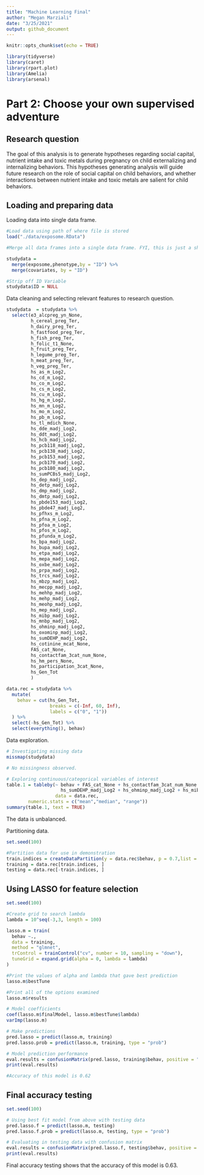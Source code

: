 ```yaml
---
title: "Machine Learning Final"
author: "Megan Marziali"
date: "3/25/2021"
output: github_document
---
```


```r
knitr::opts_chunk$set(echo = TRUE)

library(tidyverse)
library(caret)
library(rpart.plot)
library(Amelia)
library(arsenal)
```

# Part 2: Choose your own supervised adventure

## Research question

The goal of this analysis is to generate hypotheses regarding social capital, nutrient intake and toxic metals during pregnancy on child externalizing and internalizing behaviors. This hypotheses generating analysis will guide future research on the role of social capital on child behaviors, and whether interactions between nutrient intake and toxic metals are salient for child behaviors.

## Loading and preparing data

Loading data into single data frame.

```r
#Load data using path of where file is stored
load("./data/exposome.RData")

#Merge all data frames into a single data frame. FYI, this is just a shortcut by combining baseR with piping from tidyverse. There are other ways of merging across three data frames that are likely more elegant.

studydata = 
  merge(exposome,phenotype,by = "ID") %>% 
  merge(covariates, by = "ID")

#Strip off ID Variable
studydata$ID = NULL
```

Data cleaning and selecting relevant features to research question.

```r
studydata  = studydata %>% 
  select(e3_alcpreg_yn_None,
         h_cereal_preg_Ter,
         h_dairy_preg_Ter,
         h_fastfood_preg_Ter,
         h_fish_preg_Ter,
         h_folic_t1_None,
         h_fruit_preg_Ter,
         h_legume_preg_Ter,
         h_meat_preg_Ter,
         h_veg_preg_Ter,
         hs_as_m_Log2,
         hs_cd_m_Log2,
         hs_co_m_Log2,
         hs_cs_m_Log2,
         hs_cu_m_Log2,
         hs_hg_m_Log2,
         hs_mn_m_Log2,
         hs_mo_m_Log2,
         hs_pb_m_Log2,
         hs_tl_mdich_None,
         hs_dde_madj_Log2,
         hs_ddt_madj_Log2,
         hs_hcb_madj_Log2,
         hs_pcb118_madj_Log2,
         hs_pcb138_madj_Log2,
         hs_pcb153_madj_Log2,
         hs_pcb170_madj_Log2,
         hs_pcb180_madj_Log2,
         hs_sumPCBs5_madj_Log2,
         hs_dep_madj_Log2,
         hs_detp_madj_Log2,
         hs_dmp_madj_Log2,
         hs_dmtp_madj_Log2,
         hs_pbde153_madj_Log2,
         hs_pbde47_madj_Log2,
         hs_pfhxs_m_Log2,
         hs_pfna_m_Log2,
         hs_pfoa_m_Log2,
         hs_pfos_m_Log2,
         hs_pfunda_m_Log2,
         hs_bpa_madj_Log2,
         hs_bupa_madj_Log2,
         hs_etpa_madj_Log2,
         hs_mepa_madj_Log2,
         hs_oxbe_madj_Log2,
         hs_prpa_madj_Log2,
         hs_trcs_madj_Log2,
         hs_mbzp_madj_Log2,
         hs_mecpp_madj_Log2,
         hs_mehhp_madj_Log2,
         hs_mehp_madj_Log2,
         hs_meohp_madj_Log2,
         hs_mep_madj_Log2,
         hs_mibp_madj_Log2,
         hs_mnbp_madj_Log2,
         hs_ohminp_madj_Log2,
         hs_oxominp_madj_Log2,
         hs_sumDEHP_madj_Log2,
         hs_cotinine_mcat_None,
         FAS_cat_None,
         hs_contactfam_3cat_num_None,
         hs_hm_pers_None,
         hs_participation_3cat_None,
         hs_Gen_Tot
         ) 

data.rec = studydata %>% 
  mutate(
    behav = cut(hs_Gen_Tot, 
                breaks = c(-Inf, 60, Inf),
                labels = c("0", "1"))
  ) %>% 
  select(-hs_Gen_Tot) %>% 
  select(everything(), behav)
```

Data exploration.

```r
# Investigating missing data
missmap(studydata)

# No missingness observed.

# Exploring continuous/categorical variables of interest
table.1 = tableby(~ behav + FAS_cat_None + hs_contactfam_3cat_num_None +
                    hs_sumDEHP_madj_Log2 + hs_ohminp_madj_Log2 + hs_mibp_madj_Log2 + hs_mehp_madj_Log2,
                  data = data.rec,
        numeric.stats = c("mean","median", "range"))
summary(table.1, text = TRUE)
```

The data is unbalanced.

Partitioning data.

```r
set.seed(100)

#Partition data for use in demonstration
train.indices = createDataPartition(y = data.rec$behav, p = 0.7,list = FALSE)
training = data.rec[train.indices, ]
testing = data.rec[-train.indices, ]
```

## Using LASSO for feature selection

```r
set.seed(100)

#Create grid to search lambda
lambda = 10^seq(-3,3, length = 100)

lasso.m = train(
  behav ~., 
  data = training, 
  method = "glmnet", 
  trControl = trainControl("cv", number = 10, sampling = "down"), 
  tuneGrid = expand.grid(alpha = 0, lambda = lambda)
)

#Print the values of alpha and lambda that gave best prediction
lasso.m$bestTune

#Print all of the options examined
lasso.m$results

# Model coefficients
coef(lasso.m$finalModel, lasso.m$bestTune$lambda)
varImp(lasso.m)

# Make predictions
pred.lasso = predict(lasso.m, training)
pred.lasso.prob = predict(lasso.m, training, type = "prob")

# Model prediction performance
eval.results = confusionMatrix(pred.lasso, training$behav, positive = "1")
print(eval.results)

#Accuracy of this model is 0.62
```

## Final accuracy testing

```r
set.seed(100)

# Using best fit model from above with testing data
pred.lasso.f = predict(lasso.m, testing)
pred.lasso.f.prob = predict(lasso.m, testing, type = "prob")

# Evaluating in testing data with confusion matrix
eval.results = confusionMatrix(pred.lasso.f, testing$behav, positive = "1")
print(eval.results)
```

Final accuracy testing shows that the accuracy of this model is 0.63.


